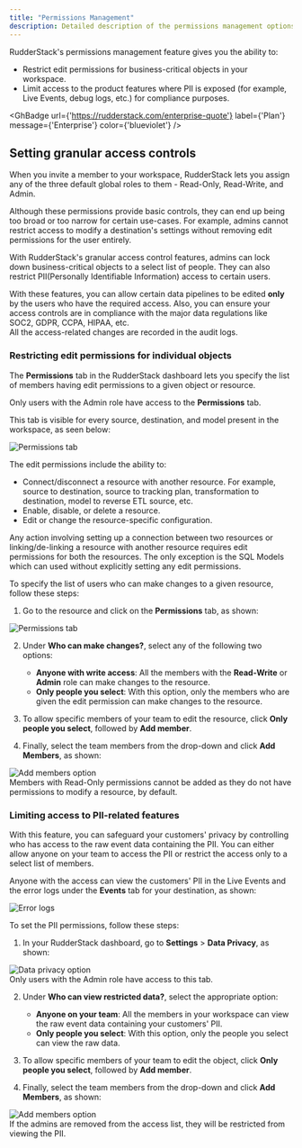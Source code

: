```yaml
---
title: "Permissions Management"
description: Detailed description of the permissions management options in RudderStack.
---
```


RudderStack's permissions management feature gives you the ability to:

- <Link to="#restricting-edit-permissions-for-individual-objects">Restrict edit permissions</Link> for business-critical objects in your workspace.
- <Link to="#limiting-access-to-pii-related-features">Limit access</Link> to the product features where PII is exposed (for example, Live Events, debug logs, etc.) for compliance purposes.

<GhBadge
  url={'https://rudderstack.com/enterprise-quote'}
  label={'Plan'}
  message={'Enterprise'}
  color={'blueviolet'}
/>

## Setting granular access controls

When you <Link to="/dashboard-guides/user-management/#inviting-users-to-your-workspace">invite a member to your workspace</Link>, RudderStack lets you assign any of the three default global roles to them - <Link to="/dashboard-guides/user-management/#read-only">Read-Only</Link>, <Link to="/dashboard-guides/user-management/#read-write">Read-Write</Link>, and <Link to="/dashboard-guides/user-management/#admin">Admin</Link>.

Although these permissions provide basic controls, they can end up being too broad or too narrow for certain use-cases. For example, admins cannot restrict access to modify a destination's settings without removing edit permissions for the user entirely. 

With RudderStack's granular access control features, admins can lock down business-critical objects to a select list of people. They can also restrict PII(Personally Identifiable Information) access to certain users.

<div class="successBlock">
With these features, you can allow certain data pipelines to be edited <strong>only</strong> by the users who have the required access. Also, you can ensure your access controls are in compliance with the major data regulations like SOC2, GDPR, CCPA, HIPAA, etc.
</div>

<div class="infoBlock">
All the access-related changes are recorded in the <Link to="/dashboard-guides/audit-logs/">audit logs</Link>.
</div>

### Restricting edit permissions for individual objects

The **Permissions** tab in the RudderStack dashboard lets you specify the list of members having edit permissions to a given object or resource. 

<div class="infoBlock">
Only users with the <Link to="/dashboard-guides/user-management/#admin">Admin</Link> role have access to the <strong>Permissions</strong> tab.
</div>

This tab is visible for every source, destination, and model present in the workspace, as seen below:

<img src="../assets/rs-cloud/permissions-management-2.png" alt="Permissions tab" />

The edit permissions include the ability to:

- Connect/disconnect a resource with another resource. For example, source to destination, source to tracking plan, transformation to destination, model to reverse ETL source, etc.
- Enable, disable, or delete a resource.
- Edit or change the resource-specific configuration.

<div class="infoBlock">
Any action involving setting up a connection between two resources or linking/de-linking a resource with another resource requires edit permissions for both the resources. The only exception is the <Link to="/sources/reverse-etl/features/models/">SQL Models</Link> which can used without explicitly setting any edit permissions.
</div>

To specify the list of users who can make changes to a given resource, follow these steps:

1. Go to the resource and click on the **Permissions** tab, as shown:

<img src="../assets/rs-cloud/permissions-management-2.png" alt="Permissions tab" />

2. Under **Who can make changes?**, select any of the following two options:

    - **Anyone with write access**: All the members with the **Read-Write** or **Admin** role can make changes to the resource.
    - **Only people you select**: With this option, only the members who are given the edit permission can make changes to the resource.
3. To allow specific members of your team to edit the resource, click **Only people you select**, followed by **Add member**.
4. Finally, select the team members from the drop-down and click **Add Members**, as shown:

<img src="../assets/rs-cloud/permissions-management-3.png" alt="Add members option" />

<div class="warningBlock">
Members with <Link to="/dashboard-guides/user-management/#read-only">Read-Only</Link> permissions cannot be added as they do not have permissions to modify a resource, by default.
</div>

### Limiting access to PII-related features

With this feature, you can safeguard your customers' privacy by controlling who has access to the raw event data containing the PII. You can either allow anyone on your team to access the PII or restrict the access only to a select list of members.

Anyone with the access can view the customers' PII in the <Link to="/dashboard-guides/live-events/">Live Events</Link> and the error logs under the <strong>Events</strong> tab for your <Link to="/dashboard-guides/destinations/#destination-details">destination</Link>, as shown:

<img src="../assets/rs-cloud/permissions-management-4.png" alt="Error logs" />

To set the PII permissions, follow these steps:

1. In your RudderStack dashboard, go to **Settings** > **Data Privacy**, as shown:

<img src="../assets/rs-cloud/permissions-management-5.png" alt="Data privacy option" />

<div class="infoBlock">
Only users with the <Link to="/dashboard-guides/user-management/#admin">Admin</Link> role have access to this tab.
</div>

2. Under **Who can view restricted data?**, select the appropriate option:

    - **Anyone on your team**: All the members in your workspace can view the raw event data containing your customers' PII.
    - **Only people you select**: With this option, only the people you select can view the raw data.
3. To allow specific members of your team to edit the object, click **Only people you select**, followed by **Add member**.
4. Finally, select the team members from the drop-down and click **Add Members**, as shown:

<img src="../assets/rs-cloud/permissions-management-6.png" alt="Add members option" />

<div class="warningBlock">
If the admins are removed from the access list, they will be restricted from viewing the PII.
</div>